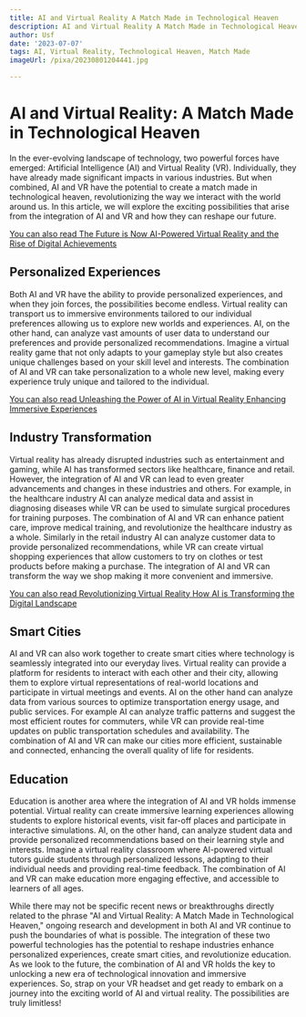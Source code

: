```yaml
---
title: AI and Virtual Reality A Match Made in Technological Heaven
description: AI and Virtual Reality A Match Made in Technological Heaven
author: Usf
date: '2023-07-07'
tags: AI, Virtual Reality, Technological Heaven, Match Made
imageUrl: /pixa/20230801204441.jpg

---
```

# AI and Virtual Reality: A Match Made in Technological  Heaven

In  the ever-evolving landscape of technology, two powerful forces have  emerged: Artificial Intelligence (AI) and  Virtual Reality (VR). Individually, they have already made significant  impacts in various industries. But  when combined, AI and VR have  the potential to create  a  match made  in technological heaven, revolutionizing the way we interact with the world  around us. In this article, we will explore the exciting possibilities that arise from the integration of AI and VR and how they can reshape our future.

[You  can also read The Future is Now AI-Powered Virtual Reality and the Rise of Digital Achievements](The%20Future%20is%20Now%20AI-Powered%20Virtual%20Reality%20and%20the%20Rise%20of%20Digital%20Achievements)


## Personalized Experiences

Both AI and VR have the ability to provide personalized  experiences, and when they join forces, the possibilities become endless. Virtual reality can transport us to immersive environments tailored to our individual preferences  allowing us to explore new worlds and experiences. AI, on the other hand, can analyze vast amounts of user data to understand our  preferences and provide personalized recommendations. Imagine  a virtual reality game that not  only adapts to your gameplay style but also creates unique challenges based  on your skill level and interests.  The combination of AI and VR can take  personalization  to a whole new level, making  every experience truly unique and tailored to the individual.

[You can also read Unleashing the Power of AI in Virtual Reality Enhancing  Immersive Experiences](Unleashing%20the%20Power%20of%20AI%20in%20Virtual%20Reality%20Enhancing%20Immersive%20Experiences)


## Industry Transformation

Virtual reality has already disrupted industries such as entertainment and gaming, while AI has transformed sectors like healthcare, finance and retail. However, the integration  of AI and  VR can lead to even  greater advancements and changes in  these industries and others. For  example, in the healthcare industry AI can analyze medical data and  assist in  diagnosing diseases while VR can be used to simulate surgical procedures for training purposes. The combination  of  AI  and VR can enhance patient care, improve  medical training, and revolutionize the healthcare industry as a whole. Similarly in the retail industry AI can analyze customer data to provide personalized recommendations, while VR can create virtual shopping experiences that allow customers to try on clothes or test products before making a purchase. The integration of AI and VR can transform  the way we shop making  it more convenient and immersive.

[You can also read Revolutionizing  Virtual Reality How AI is Transforming the  Digital Landscape](Revolutionizing%20Virtual%20Reality%20How%20AI%20is%20Transforming%20the%20Digital%20Landscape)


## Smart Cities

AI and VR can also work together to create smart cities where  technology is seamlessly integrated into our everyday lives. Virtual reality  can provide a platform for  residents to interact with each other and their city, allowing them to explore virtual representations of real-world  locations and participate in virtual meetings and events. AI  on  the other hand can analyze  data from various  sources to optimize transportation energy usage, and public services. For example AI can analyze traffic patterns and suggest the most efficient routes for commuters,  while VR can provide real-time updates on public transportation schedules and availability. The combination of AI  and VR can  make our cities more efficient, sustainable and connected,  enhancing the overall quality of life for residents.

## Education

Education is  another area where the integration of  AI and VR holds immense potential. Virtual reality can create immersive learning experiences allowing students to explore  historical events, visit far-off  places and participate  in interactive simulations. AI, on the  other hand, can analyze student data and provide  personalized recommendations based on their learning style and interests. Imagine a virtual reality classroom where AI-powered virtual tutors  guide students through personalized lessons, adapting to  their individual  needs and providing  real-time feedback. The combination of AI and VR can make education  more engaging effective, and accessible to learners of all ages.

While there may  not be specific recent news or breakthroughs directly related to the phrase "AI and Virtual Reality: A Match Made in Technological  Heaven," ongoing research and development in both AI and VR continue to push the boundaries of what is possible. The integration of these two powerful technologies  has  the potential to reshape industries enhance personalized experiences, create smart cities, and revolutionize education. As we  look to the future, the combination of AI and VR holds  the key to unlocking a new era of technological innovation and  immersive  experiences.  So, strap on your VR headset and get ready to embark on a journey into the exciting world of AI and virtual reality. The possibilities  are truly limitless!